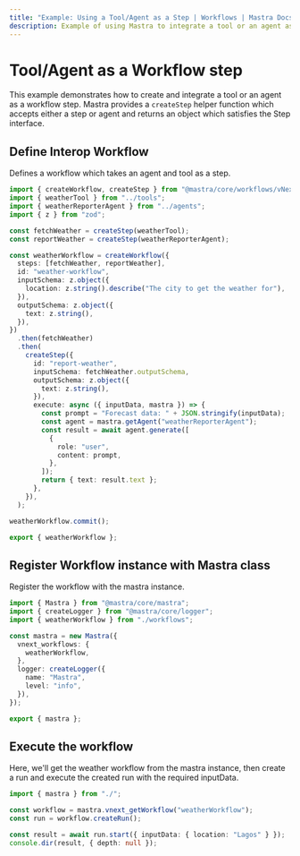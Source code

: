 ```yaml
---
title: "Example: Using a Tool/Agent as a Step | Workflows | Mastra Docs"
description: Example of using Mastra to integrate a tool or an agent as a step in a workflow.
---
```



# Tool/Agent as a Workflow step

This example demonstrates how to create and integrate a tool or an agent as a workflow step.
Mastra provides a `createStep` helper function which accepts either a step or agent and returns an object which satisfies the Step interface.

## Define Interop Workflow

Defines a workflow which takes an agent and tool as a step.

```ts showLineNumbers copy filename="workflows/interop-workflow.ts"
import { createWorkflow, createStep } from "@mastra/core/workflows/vNext";
import { weatherTool } from "../tools";
import { weatherReporterAgent } from "../agents";
import { z } from "zod";

const fetchWeather = createStep(weatherTool);
const reportWeather = createStep(weatherReporterAgent);

const weatherWorkflow = createWorkflow({
  steps: [fetchWeather, reportWeather],
  id: "weather-workflow",
  inputSchema: z.object({
    location: z.string().describe("The city to get the weather for"),
  }),
  outputSchema: z.object({
    text: z.string(),
  }),
})
  .then(fetchWeather)
  .then(
    createStep({
      id: "report-weather",
      inputSchema: fetchWeather.outputSchema,
      outputSchema: z.object({
        text: z.string(),
      }),
      execute: async ({ inputData, mastra }) => {
        const prompt = "Forecast data: " + JSON.stringify(inputData);
        const agent = mastra.getAgent("weatherReporterAgent");
        const result = await agent.generate([
          {
            role: "user",
            content: prompt,
          },
        ]);
        return { text: result.text };
      },
    }),
  );

weatherWorkflow.commit();

export { weatherWorkflow };
```

## Register Workflow instance with Mastra class

Register the workflow with the mastra instance.

```ts showLineNumbers copy filename="index.ts"
import { Mastra } from "@mastra/core/mastra";
import { createLogger } from "@mastra/core/logger";
import { weatherWorkflow } from "./workflows";

const mastra = new Mastra({
  vnext_workflows: {
    weatherWorkflow,
  },
  logger: createLogger({
    name: "Mastra",
    level: "info",
  }),
});

export { mastra };
```

## Execute the workflow

Here, we'll get the weather workflow from the mastra instance, then create a run and execute the created run with the required inputData.

```ts showLineNumbers copy filename="exec.ts"
import { mastra } from "./";

const workflow = mastra.vnext_getWorkflow("weatherWorkflow");
const run = workflow.createRun();

const result = await run.start({ inputData: { location: "Lagos" } });
console.dir(result, { depth: null });
```
